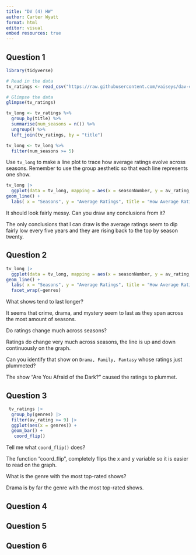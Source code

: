 ```yaml
---
title: "DV (4) HW"
author: Carter Wyatt
format: html
editor: visual
embed resources: true
---
```


## Question 1

```r
library(tidyverse)

# Read in the data 
tv_ratings <- read_csv("https://raw.githubusercontent.com/vaiseys/dav-course/main/Data/tv_ratings.csv")

# Glimpse the data 
glimpse(tv_ratings)
```

```r
tv_long <- tv_ratings %>% 
  group_by(title) %>% 
  summarise(num_seasons = n()) %>% 
  ungroup() %>% 
  left_join(tv_ratings, by = "title") 

tv_long <- tv_long %>% 
  filter(num_seasons >= 5)
```

Use `tv_long` to make a line plot to trace how average ratings evolve across seasons. Remember to use the group aesthetic so that each line represents one show.

```r
tv_long |>
  ggplot(data = tv_long, mapping = aes(x = seasonNumber, y = av_rating, group = titleId)) + 
geom_line() +
  labs( x = "Seasons", y = "Average Ratings", title = "How Average Ratings Evolve Across Seasons")
```

It should look fairly messy. Can you draw any conclusions from it?

The only conclusions that I can draw is the average ratings seem to dip fairly low every five years and they are rising back to the top by season twenty.

## Question 2

```r
tv_long |>
  ggplot(data = tv_long, mapping = aes(x = seasonNumber, y = av_rating, group = titleId)) + 
geom_line() +
  labs( x = "Seasons", y = "Average Ratings", title = "How Average Ratings Evolve Across Seasons") +
  facet_wrap(~genres)
```

What shows tend to last longer?

It seems that crime, drama, and mystery seem to last as they span across the most amount of seasons.

Do ratings change much across seasons?

Ratings do change very much across seasons, the line is up and down continuously on the graph.

Can you identify that show on `Drama, Family, Fantasy` whose ratings just plummeted?

The show "Are You Afraid of the Dark?" caused the ratings to plummet.

## Question 3

```r
 tv_ratings |> 
  group_by(genres) |> 
  filter(av_rating >= 9) |> 
  ggplot(aes(x = genres)) +
  geom_bar() +
   coord_flip()

```

Tell me what `coord_flip()` does?

The function "coord_flip", completely flips the x and y variable so it is easier to read on the graph.

What is the genre with the most top-rated shows?

Drama is by far the genre with the most top-rated shows.

## Question 4

## Question 5

## Question 6
